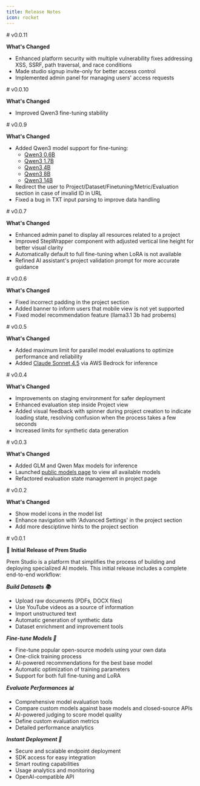 ```yaml
---
title: Release Notes
icon: rocket
---
```


<Update label="October 15, 2025" description="v0.0.11">
# v0.0.11

**What's Changed**
- Enhanced platform security with multiple vulnerability fixes addressing XSS, SSRF, path traversal, and race conditions
- Made studio signup invite-only for better access control
- Implemented admin panel for managing users' access requests

</Update>

<Update label="October 13, 2025" description="v0.0.10">
# v0.0.10

**What's Changed**
- Improved Qwen3 fine-tuning stability

</Update>

<Update label="October 10, 2025" description="v0.0.9">
# v0.0.9

**What's Changed**
- Added Qwen3 model support for fine-tuning:
  - [Qwen3 0.6B](https://studio.premai.io/public/models/qwen3-0.6b)
  - [Qwen3 1.7B](https://studio.premai.io/public/models/qwen3-1.7b)
  - [Qwen3 4B](https://studio.premai.io/public/models/qwen3-4b)
  - [Qwen3 8B](https://studio.premai.io/public/models/qwen3-8b)
  - [Qwen3 14B](https://studio.premai.io/public/models/qwen3-14b)
- Redirect the user to Project/Dataset/Finetuning/Metric/Evaluation section in case of invalid ID in URL
- Fixed a bug in TXT input parsing to improve data handling

</Update>

<Update label="October 8, 2025" description="v0.0.7">
# v0.0.7

**What's Changed**
- Enhanced admin panel to display all resources related to a project
- Improved StepWrapper component with adjusted vertical line height for better visual clarity
- Automatically default to full fine-tuning when LoRA is not available
- Refined AI assistant's project validation prompt for more accurate guidance

</Update>

<Update label="October 7, 2025" description="v0.0.6">
# v0.0.6

**What's Changed**
- Fixed incorrect padding in the project section
- Added banner to inform users that mobile view is not yet supported
- Fixed model recommendation feature (llama3.1 3b had probems)

</Update>

<Update label="October 7, 2025" description="v0.0.5">
# v0.0.5

**What's Changed**
- Added maximum limit for parallel model evaluations to optimize performance and reliability
- Added [Claude Sonnet 4.5](https://studio.premai.io/public/models/claude-4.5-sonnet) via AWS Bedrock for inference

</Update>

<Update label="October 6, 2025" description="v0.0.4">
# v0.0.4

**What's Changed**
- Improvements on staging environment for safer deployment
- Enhanced evaluation step inside Project view
- Added visual feedback with spinner during project creation to indicate loading state, resolving confusion when the process takes a few seconds
- Increased limits for synthetic data generation

</Update>

<Update label="October 2, 2025" description="v0.0.3">
# v0.0.3

**What's Changed**
- Added GLM and Qwen Max models for inference
- Launched [public models page](https://studio.premai.io/public/models) to view all available models
- Refactored evaluation state management in project page

</Update>

<Update label="October 2, 2025" description="v0.0.2">
# v0.0.2

**What's Changed**
- Show model icons in the model list
- Enhance navigation with 'Advanced Settings' in the project section
- Add more desciptinve hints to the project section

</Update>

<Update label="September 30, 2025" description="v0.0.1">
# v0.0.1

🎉 **Initial Release of Prem Studio**

Prem Studio is a platform that simplifies the process of building and deploying specialized AI models. This initial release includes a complete end-to-end workflow:

***Build Datasets 📚***
- Upload raw documents (PDFs, DOCX files)
- Use YouTube videos as a source of information
- Import unstructured text
- Automatic generation of synthetic data
- Dataset enrichment and improvement tools

***Fine-tune Models 🧠***
- Fine-tune popular open-source models using your own data
- One-click training process
- AI-powered recommendations for the best base model
- Automatic optimization of training parameters
- Support for both full fine-tuning and LoRA

***Evaluate Performances 📊***
- Comprehensive model evaluation tools
- Compare custom models against base models and closed-source APIs
- AI-powered judging to score model quality
- Define custom evaluation metrics
- Detailed performance analytics

***Instant Deployment 🚀***
- Secure and scalable endpoint deployment
- SDK access for easy integration
- Smart routing capabilities
- Usage analytics and monitoring
- OpenAI-compatible API

</Update>
